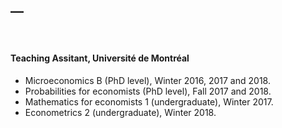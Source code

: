 ---
---

&nbsp;

#### Teaching Assitant, Université de Montréal
* Microeconomics B (PhD level), Winter 2016, 2017 and 2018.
* Probabilities for economists (PhD level), Fall 2017 and 2018.
* Mathematics for economists 1 (undergraduate), Winter 2017.
* Econometrics 2 (undergraduate), Winter 2018.